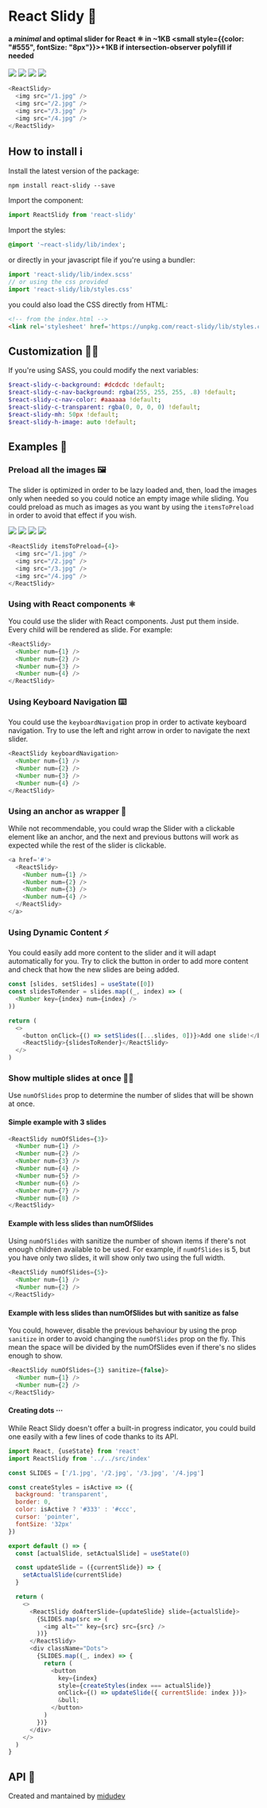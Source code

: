 # React Slidy 🍃
#### a <i>minimal</i> and optimal slider for React ⚛️ in ~1KB <small style={{color: "#555", fontSize: "8px"}}>+1KB if intersection-observer polyfill if needed</small>


<ReactSlidy>
  <img src="/1.jpg" />
  <img src="/2.jpg" />
  <img src="/3.jpg" />
  <img src="/4.jpg" />
</ReactSlidy>

```js showButton
<ReactSlidy>
  <img src="/1.jpg" />
  <img src="/2.jpg" />
  <img src="/3.jpg" />
  <img src="/4.jpg" />
</ReactSlidy>
```

## How to install ℹ️

Install the latest version of the package:
```
npm install react-slidy --save
```

Import the component:
```js
import ReactSlidy from 'react-slidy'
```

Import the styles:
```sass
@import '~react-slidy/lib/index';
```
or directly in your javascript file if you're using a bundler:
```js
import 'react-slidy/lib/index.scss'
// or using the css provided
import 'react-slidy/lib/styles.css'
```
you could also load the CSS directly from HTML:
```html
<!-- from the index.html -->
<link rel='stylesheet' href='https://unpkg.com/react-slidy/lib/styles.css'>
```

## Customization 👩‍🎨
If you're using SASS, you could modify the next variables:

```sass
$react-slidy-c-background: #dcdcdc !default;
$react-slidy-c-nav-background: rgba(255, 255, 255, .8) !default;
$react-slidy-c-nav-color: #aaaaaa !default;
$react-slidy-c-transparent: rgba(0, 0, 0, 0) !default;
$react-slidy-mh: 50px !default;
$react-slidy-h-image: auto !default;
```

## Examples 📖

### Preload all the images 🖼

The slider is optimized in order to be lazy loaded and, then, load the images only when needed so you could notice an empty image while sliding.
You could preload as much as images as you want by using the `itemsToPreload` in order to avoid that effect if you wish.

<ReactSlidy itemsToPreload={4}>
  <img src="/1.jpg" />
  <img src="/2.jpg" />
  <img src="/3.jpg" />
  <img src="/4.jpg" />
</ReactSlidy>

```js showButton
<ReactSlidy itemsToPreload={4}>
  <img src="/1.jpg" />
  <img src="/2.jpg" />
  <img src="/3.jpg" />
  <img src="/4.jpg" />
</ReactSlidy>
```

### Using with React components ⚛️
You could use the slider with React components. Just put them inside. Every child will be rendered as slide. For example:

<ReactSlidy>
  <Number num={1} />
  <Number num={2} />
  <Number num={3} />
  <Number num={4} />
</ReactSlidy>

```js showButton
<ReactSlidy>
  <Number num={1} />
  <Number num={2} />
  <Number num={3} />
  <Number num={4} />
</ReactSlidy>
```

### Using Keyboard Navigation ⌨️

You could use the `keyboardNavigation` prop in order to activate keyboard navigation. Try to use the left and right arrow in order to navigate the next slider.
<ReactSlidy keyboardNavigation>
  <Number num={1} />
  <Number num={2} />
  <Number num={3} />
  <Number num={4} />
</ReactSlidy>

```js showButton
<ReactSlidy keyboardNavigation>
  <Number num={1} />
  <Number num={2} />
  <Number num={3} />
  <Number num={4} />
</ReactSlidy>
```

### Using an anchor as wrapper 🔗
While not recommendable, you could wrap the Slider with a clickable element like an anchor, and the next and previous buttons will work as expected while the rest of the slider is clickable.

<a href='#'>
  <ReactSlidy>
    <Number num={1} />
    <Number num={2} />
    <Number num={3} />
    <Number num={4} />
  </ReactSlidy>
</a>

```js showButton
<a href='#'>
  <ReactSlidy>
    <Number num={1} />
    <Number num={2} />
    <Number num={3} />
    <Number num={4} />
  </ReactSlidy>
</a>
```

### Using Dynamic Content ⚡

You could easily add more content to the slider and it will adapt automatically for you. Try to click the button in order to add more content and check that how the new slides are being added.

<DynamicContent />

```js showButton
const [slides, setSlides] = useState([0])
const slidesToRender = slides.map((_, index) => (
  <Number key={index} num={index} />
))

return (
  <>
    <button onClick={() => setSlides([...slides, 0])}>Add one slide!</button>
    <ReactSlidy>{slidesToRender}</ReactSlidy>
  </>
)
```

### Show multiple slides at once 🤹‍♂️

Use `numOfSlides` prop to determine the number of slides that will be shown at once.

#### Simple example with 3 slides

<ReactSlidy numOfSlides={3}>
  <Number num={1} />
  <Number num={2} />
  <Number num={3} />
  <Number num={4} />
  <Number num={5} />
  <Number num={6} />
  <Number num={7} />
  <Number num={8} />
</ReactSlidy>

```js showButton
<ReactSlidy numOfSlides={3}>
  <Number num={1} />
  <Number num={2} />
  <Number num={3} />
  <Number num={4} />
  <Number num={5} />
  <Number num={6} />
  <Number num={7} />
  <Number num={8} />
</ReactSlidy>
```

#### Example with less slides than numOfSlides
Using `numOfSlides` with sanitize the number of shown items if there's not enough children available to be used. For example, if `numOfSlides` is 5, but you have only two slides, it will show only two using the full width.

<ReactSlidy numOfSlides={5}>
  <Number num={1} />
  <Number num={2} />
</ReactSlidy>

```js showButton
<ReactSlidy numOfSlides={5}>
  <Number num={1} />
  <Number num={2} />
</ReactSlidy>
```

#### Example with less slides than numOfSlides but with sanitize as false

You could, however, disable the previous behaviour by using the prop `sanitize` in order to avoid changing the `numOfSlides` prop on the fly. This mean the space will be divided by the numOfSlides even if there's no slides enough to show.

<ReactSlidy numOfSlides={3} sanitize={false}>
  <Number num={1} />
  <Number num={2} />
</ReactSlidy>

```js showButton
<ReactSlidy numOfSlides={3} sanitize={false}>
  <Number num={1} />
  <Number num={2} />
</ReactSlidy>
```

<span id="dots"></span>

#### Creating dots ···

While React Slidy doesn't offer a built-in progress indicator, you could build one easily with a few lines of code thanks to its API.

<Dots />

```js showButton
import React, {useState} from 'react'
import ReactSlidy from '../../src/index'

const SLIDES = ['/1.jpg', '/2.jpg', '/3.jpg', '/4.jpg']

const createStyles = isActive => ({
  background: 'transparent',
  border: 0,
  color: isActive ? '#333' : '#ccc',
  cursor: 'pointer',
  fontSize: '32px'
})

export default () => {
  const [actualSlide, setActualSlide] = useState(0)

  const updateSlide = ({currentSlide}) => {
    setActualSlide(currentSlide)
  }

  return (
    <>
      <ReactSlidy doAfterSlide={updateSlide} slide={actualSlide}>
        {SLIDES.map(src => (
          <img alt="" key={src} src={src} />
        ))}
      </ReactSlidy>
      <div className="Dots">
        {SLIDES.map((_, index) => {
          return (
            <button
              key={index}
              style={createStyles(index === actualSlide)}
              onClick={() => updateSlide({ currentSlide: index })}>
              &bull;
            </button>
          )
        })}
      </div>
    </>
  )
}
```

## API 📖

<Api />

Created and mantained by [midudev](https://midu.dev)

